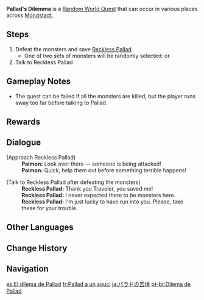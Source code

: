 {{Quest Infobox
|id             = 30001
|image          = Random Quest Pallad's Dilemma.png
|type           = World
|group          = Random World
|region         = Mondstadt
|startLocation  = [[Mondstadt]]
|otherRewards   = 
*AR-Dependent Rewards
|characters     = Traveler; Paimon; Reckless Pallad
}}
'''Pallad's Dilemma''' is a [[Random World Quest]] that can occur in various places across [[Mondstadt]].

==Steps==
# Defeat the monsters and save [[Reckless Pallad]].
#* One of two sets of monsters will be randomly selected: {{Enemy|Hilichurl|x=3}} or {{Enemy|Pyro Slime|x=4}}
# Talk to Reckless Pallad

==Gameplay Notes==
* The quest can be failed if all the monsters are killed, but the player runs away too far before talking to Pallad.

==Rewards==
{{Transclude|Random Event|Rewards}}

==Dialogue==
{{Quest Description|Reckless Pallad is in trouble.}}
{{Dialogue Start}}
;(Approach Reckless Pallad)
:'''Paimon:''' Look over there &mdash; someone is being attacked!
:'''Paimon:''' Quick, help them out before something terrible happens!

;(Talk to Reckless Pallad after defeating the monsters)
:'''Reckless Pallad:''' Thank you Traveler, you saved me!
:'''Reckless Pallad:''' I never expected there to be monsters here.
:'''Reckless Pallad:''' I'm just lucky to have run into you. Please, take these for your trouble.
{{Dialogue End}}

==Other Languages==
{{Other Languages
|en      = Pallad's Dilemma
|zhs     = 帕拉德的困境
|zhs_rm  = Pàlādé de Kùnjìng
|zht     = 帕拉德的困境
|zht_rm  = Pàlādé de Kùnjìng
|zh_tl   = Pallad's Dilemma
|ja      = パラドの苦境
|ja_rm   = Parado no Kukyou
|ja_tl   = Pallad's Difficult Situation
|ko      = 팔라드<->의 곤경
|ko_tl   = Pallad's Trouble
|es      = El dilema de Pallad
|es_tl   = Pallad's Dilemma
|fr      = Pallad a un souci
|fr_tl   = Pallad Has a Concern
|ru      = Паллад в беде
|ru_tl   = Pallad In Trouble
|th      = ความยากลำบากของ Pallad
|th_rm   = 
|th_tl   = 
|vi      = Khó Khăn Của Pallad
|vi_tl   = 
|de      = Pallad in der Klemme
|de_tl   = Pallad in a Bind
|id      = Dilema Pallad
|id_tl   = Pallad's Dilemma
|pt      = Dilema de Pallad
|pt_tl   = Pallad's Dilemma
|tr      = Pallad'ın Başı Belada
|tr_tl   = 
|it      = Il dilemma di Pallad
|it_tl   = 
}}

==Change History==
{{Change History|1.0}}

==Navigation==
{{Quests by Type Navbox|type=Random World Quests}}

[[es:El dilema de Pallad]]
[[fr:Pallad a un souci]]
[[ja:パラドの苦境]]
[[pt-br:Dilema de Pallad]]